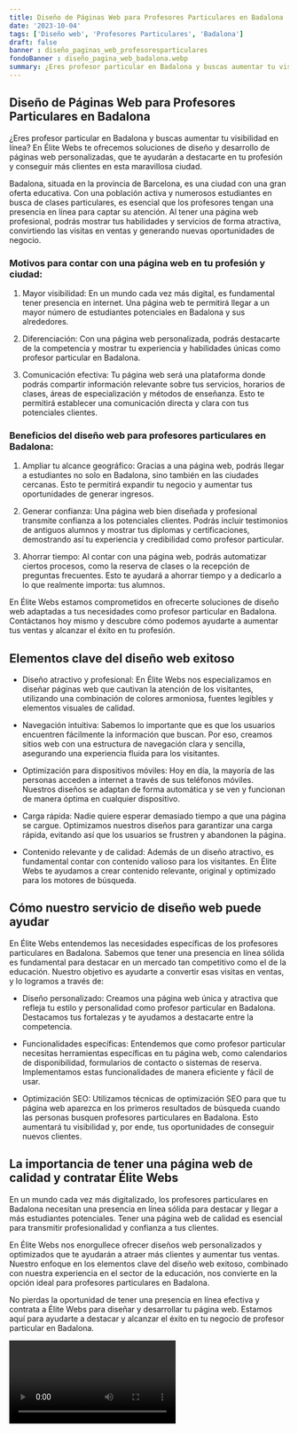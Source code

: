 ```yaml
---
title: Diseño de Páginas Web para Profesores Particulares en Badalona
date: '2023-10-04'
tags: ['Diseño web', 'Profesores Particulares', 'Badalona']
draft: false
banner : diseño_paginas_web_profesoresparticulares
fondoBanner : diseño_pagina_web_badalona.webp
summary: ¿Eres profesor particular en Badalona y buscas aumentar tu visibilidad en línea? En Élite Webs te ofrecemos soluciones de diseño y desarrollo de páginas web personalizadas, que te ayudarán a destacarte en tu profesión y conseguir más clientes en esta maravillosa ciudad.
---
```


## Diseño de Páginas Web para Profesores Particulares en Badalona

¿Eres profesor particular en Badalona y buscas aumentar tu visibilidad en línea? En Élite Webs te ofrecemos soluciones de diseño y desarrollo de páginas web personalizadas, que te ayudarán a destacarte en tu profesión y conseguir más clientes en esta maravillosa ciudad.

Badalona, situada en la provincia de Barcelona, es una ciudad con una gran oferta educativa. Con una población activa y numerosos estudiantes en busca de clases particulares, es esencial que los profesores tengan una presencia en línea para captar su atención. Al tener una página web profesional, podrás mostrar tus habilidades y servicios de forma atractiva, convirtiendo las visitas en ventas y generando nuevas oportunidades de negocio.

### Motivos para contar con una página web en tu profesión y ciudad:

1. Mayor visibilidad: En un mundo cada vez más digital, es fundamental tener presencia en internet. Una página web te permitirá llegar a un mayor número de estudiantes potenciales en Badalona y sus alrededores.

2. Diferenciación: Con una página web personalizada, podrás destacarte de la competencia y mostrar tu experiencia y habilidades únicas como profesor particular en Badalona.

3. Comunicación efectiva: Tu página web será una plataforma donde podrás compartir información relevante sobre tus servicios, horarios de clases, áreas de especialización y métodos de enseñanza. Esto te permitirá establecer una comunicación directa y clara con tus potenciales clientes.

### Beneficios del diseño web para profesores particulares en Badalona:

1. Ampliar tu alcance geográfico: Gracias a una página web, podrás llegar a estudiantes no solo en Badalona, sino también en las ciudades cercanas. Esto te permitirá expandir tu negocio y aumentar tus oportunidades de generar ingresos.

2. Generar confianza: Una página web bien diseñada y profesional transmite confianza a los potenciales clientes. Podrás incluir testimonios de antiguos alumnos y mostrar tus diplomas y certificaciones, demostrando así tu experiencia y credibilidad como profesor particular.

3. Ahorrar tiempo: Al contar con una página web, podrás automatizar ciertos procesos, como la reserva de clases o la recepción de preguntas frecuentes. Esto te ayudará a ahorrar tiempo y a dedicarlo a lo que realmente importa: tus alumnos.

En Élite Webs estamos comprometidos en ofrecerte soluciones de diseño web adaptadas a tus necesidades como profesor particular en Badalona. Contáctanos hoy mismo y descubre cómo podemos ayudarte a aumentar tus ventas y alcanzar el éxito en tu profesión.

<GifSeo />

<Cta />

## Elementos clave del diseño web exitoso

- Diseño atractivo y profesional: En Élite Webs nos especializamos en diseñar páginas web que cautivan la atención de los visitantes, utilizando una combinación de colores armoniosa, fuentes legibles y elementos visuales de calidad.

- Navegación intuitiva: Sabemos lo importante que es que los usuarios encuentren fácilmente la información que buscan. Por eso, creamos sitios web con una estructura de navegación clara y sencilla, asegurando una experiencia fluida para los visitantes.

- Optimización para dispositivos móviles: Hoy en día, la mayoría de las personas acceden a internet a través de sus teléfonos móviles. Nuestros diseños se adaptan de forma automática y se ven y funcionan de manera óptima en cualquier dispositivo.

- Carga rápida: Nadie quiere esperar demasiado tiempo a que una página se cargue. Optimizamos nuestros diseños para garantizar una carga rápida, evitando así que los usuarios se frustren y abandonen la página.

- Contenido relevante y de calidad: Además de un diseño atractivo, es fundamental contar con contenido valioso para los visitantes. En Élite Webs te ayudamos a crear contenido relevante, original y optimizado para los motores de búsqueda.

## Cómo nuestro servicio de diseño web puede ayudar

En Élite Webs entendemos las necesidades específicas de los profesores particulares en Badalona. Sabemos que tener una presencia en línea sólida es fundamental para destacar en un mercado tan competitivo como el de la educación. Nuestro objetivo es ayudarte a convertir esas visitas en ventas, y lo logramos a través de:

- Diseño personalizado: Creamos una página web única y atractiva que refleja tu estilo y personalidad como profesor particular en Badalona. Destacamos tus fortalezas y te ayudamos a destacarte entre la competencia.

- Funcionalidades específicas: Entendemos que como profesor particular necesitas herramientas específicas en tu página web, como calendarios de disponibilidad, formularios de contacto o sistemas de reserva. Implementamos estas funcionalidades de manera eficiente y fácil de usar.

- Optimización SEO: Utilizamos técnicas de optimización SEO para que tu página web aparezca en los primeros resultados de búsqueda cuando las personas busquen profesores particulares en Badalona. Esto aumentará tu visibilidad y, por ende, tus oportunidades de conseguir nuevos clientes.

## La importancia de tener una página web de calidad y contratar Élite Webs

En un mundo cada vez más digitalizado, los profesores particulares en Badalona necesitan una presencia en línea sólida para destacar y llegar a más estudiantes potenciales. Tener una página web de calidad es esencial para transmitir profesionalidad y confianza a tus clientes.

En Élite Webs nos enorgullece ofrecer diseños web personalizados y optimizados que te ayudarán a atraer más clientes y aumentar tus ventas. Nuestro enfoque en los elementos clave del diseño web exitoso, combinado con nuestra experiencia en el sector de la educación, nos convierte en la opción ideal para profesores particulares en Badalona.

No pierdas la oportunidad de tener una presencia en línea efectiva y contrata a Élite Webs para diseñar y desarrollar tu página web. Estamos aquí para ayudarte a destacar y alcanzar el éxito en tu negocio de profesor particular en Badalona.

<Video />

<CtaBot job='Profesores Particulares' city='Badalona'/>

<Gmaps query='Badalona+españa+maps' />